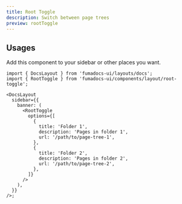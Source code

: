 ```yaml
---
title: Root Toggle
description: Switch between page trees
preview: rootToggle
---
```


## Usages

Add this component to your sidebar or other places you want.

```tsx
import { DocsLayout } from 'fumadocs-ui/layouts/docs';
import { RootToggle } from 'fumadocs-ui/components/layout/root-toggle';

<DocsLayout
  sidebar={{
    banner: (
      <RootToggle
        options={[
          {
            title: 'Folder 1',
            description: 'Pages in folder 1',
            url: '/path/to/page-tree-1',
          },
          {
            title: 'Folder 2',
            description: 'Pages in folder 2',
            url: '/path/to/page-tree-2',
          },
        ]}
      />
    ),
  }}
/>;
```

